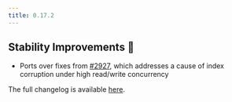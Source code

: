 ```yaml
---
title: 0.17.2
---
```


## Stability Improvements 💪

- Ports over fixes from [#2927](https://github.com/paradedb/paradedb/pull/2927), which addresses a cause of index corruption under high read/write concurrency

The full changelog is available [here](https://github.com/paradedb/paradedb/releases/tag/v0.17.3).

